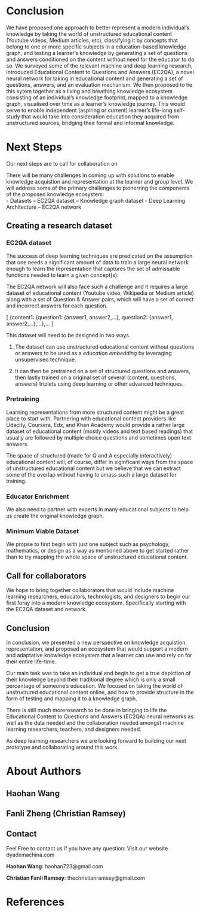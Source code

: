 
# Conclusion

We have proposed one approach to better represent a modern individual's knowledge by taking the world of unstructured educational content (Youtube videos, Medium articles, etc), classifying it by concepts that belong to one or more specific subjects in a education-based knowledge graph, and testing a learner's knowledge by generating a set of questions and answers conditioned on the content without need for the educator to do so. We surveyed some of the relevant machine and deep learning research, introduced Educational Content to Questions and Answers (EC2QA), a novel neural network for taking in educational content and generating a set of questions, answers, and an evaluation mechanism. We then proposed to tie this sytem together as a living and breathing knowledge ecosystem consisting of an individual's knowledge footprint, mapped to a knowledge graph, visualised over time as a learner's knowledge journey. This would serve to enable independent (aspiring or current) learner's life-long self-study that would take into consideration education they acquired from unstructured sources, bridging their formal and informal knowledge. 


# Next Steps
Our next steps are to call for collaboration on 

There will be many challenges in coming up with solutions to enable knowledge acquistion and representation at the learner and group level. We will address some of the primary challenges to pionerring the components of the proposed knowledge ecosystem:                                                        
- Datasets
-- EC2QA dataset
-- Knowledge graph dataset
- Deep Learning Architecture
-- EC2QA network

## Creating a research dataset

### EC2QA dataset
The success of deep learning techniques are predicated on the assumption that one needs a significant amount of data to train a large neural network enough to learn the representation that captures the set of admissable functions needed to learn a given concept(s). 

The EC2QA network will also face such a challenge and it requires a large dataset of educational content (Youtube video, Wikipedia or Medium article) along with a set of Question & Answer pairs,  which will have a set of correct and incorrect answers for each question.

\[
 \{content1: \{question1: \{answer1, answer2,...\},  question2: \{answer1, answer2,...\},...\},... 
\]

This dataset will need to be designed in two ways.

1. The dataset can use unstructured educational content without questions or answers to be used as a *education embedding* by leveraging unsupervised technique.


2. It can then be pretrained on a set of structured questions and answers, then lastly trained on a original set of several (content, questions, answers) triplets using deep learning or other advanced techniques. 

### Pretraining
Learning representations from more structured content might be a great place to start with. Partnering with educational content providers like Udacity, Coursera, Edx, and Khan Academy would provide a rather large dataset of educational content (mostly videos and text based readings) that usually are followed by multiple choice questions and sometimes open text answers. 

The space of structured (made for Q and A especially interactively) educational content will, of course, differ in siginficant ways from the space of unstructured educational content but we believe that we can extract some of the overlap without having to amass such a large dataset for training.

### Educator Enrichment
We also need to partner with experts in many educational subjects to help us create the original knowledge graph. 

### Minimum Viable Dataset

We propse to first begin with just one subject such as psychology, mathematics, or design as a way as mentioned above to get started rather than to try mapping the whole space of unstructured educational content. 

## Call for collaborators 

We hope to bring together collaborators that would include machine learning researchers, educators, technologists, and designers to begin our first foray into a modern knowledge ecosystem. Specifically starting with the EC2QA dataset and network. 

## Conclusion

In conclusion, we presented a new perspective on knowledge acquistion, representation, and proposed an ecosystem that would support a modern and adaptative knowledge ecosystem that a learner can use and rely on for their entire life-time. 

Our main task was to take an individual and begin to get a true depiction of their knowledge beyond their traditional degree which is only a small percentage of someone's education. We focused on taking the world of unstructured educational content online, and how to provide structure in the form of testing and mapping it to a knowledge graph. 

There is still much moreresearch to be done in bringing to life the Educational Content to Questions and Answers (EC2QA) neural networks as well as the data needed and the collaboration needed amongst machine learning researchers, teachers, and designers needed.

As deep learning researchers we are looking forward to building our next prototype and collaborating around this work. 

# About Authors

## Haohan Wang

## Fanli Zheng (Christian Ramsey)

## Contact
Feel Free to contact us if you have any question:
Visit our website dyadxmachina.com

**Haohan Wang**: haohan723@gmail.com

**Christian Fanli Ramsey**: thechristianramsey@gmail.com

# References
```r

```

